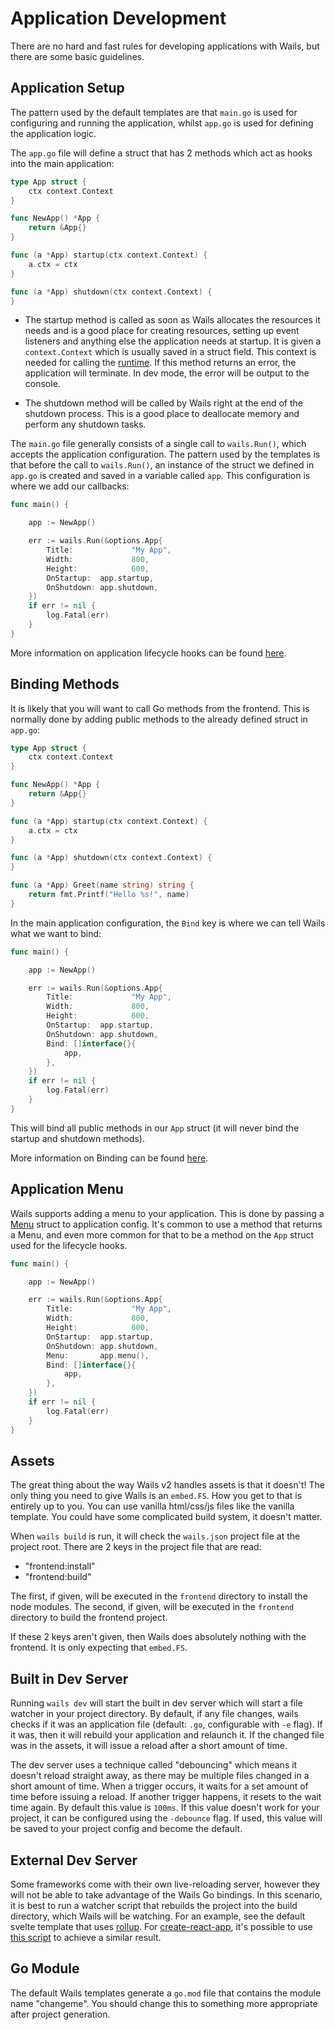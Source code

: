 
# Application Development

There are no hard and fast rules for developing applications with Wails, but there are some basic guidelines.

## Application Setup

The pattern used by the default templates are that `main.go` is used for configuring and running the application, whilst
`app.go` is used for defining the application logic.

The `app.go` file will define a struct that has 2 methods which act as hooks into the main application:

```go title="app.go"
type App struct {
	ctx context.Context
}

func NewApp() *App {
	return &App{}
}

func (a *App) startup(ctx context.Context) {
	a.ctx = ctx
}

func (a *App) shutdown(ctx context.Context) {
}
```

- The startup method is called as soon as Wails allocates the resources it needs and is a good place for creating resources,
  setting up event listeners and anything else the application needs at startup.
  It is given a `context.Context` which is usually saved in a struct field. This context is needed for calling the
  [runtime](/docs/reference/runtime/intro). If this method returns an error, the application will terminate.
  In dev mode, the error will be output to the console.

- The shutdown method will be called by Wails right at the end of the shutdown process. This is a good place to deallocate
  memory and perform any shutdown tasks.

The `main.go` file generally consists of a single call to `wails.Run()`, which accepts the application configuration.
The pattern used by the templates is that before the call to `wails.Run()`, an instance of the struct we defined in
`app.go` is created and saved in a variable called `app`. This configuration is where we add our callbacks:

```go {3,9,10} title="main.go"
func main() {

	app := NewApp()

	err := wails.Run(&options.App{
		Title:             "My App",
		Width:             800,
		Height:            600,
		OnStartup:  app.startup,
		OnShutdown: app.shutdown,
	})
	if err != nil {
		log.Fatal(err)
	}
}

```

More information on application lifecycle hooks can be found [here](/docs/howdoesitwork#application-lifecycle-callbacks).

## Binding Methods

It is likely that you will want to call Go methods from the frontend. This is normally done by adding public methods to
the already defined struct in `app.go`:

```go {16-18} title="app.go"
type App struct {
	ctx context.Context
}

func NewApp() *App {
	return &App{}
}

func (a *App) startup(ctx context.Context) {
	a.ctx = ctx
}

func (a *App) shutdown(ctx context.Context) {
}

func (a *App) Greet(name string) string {
    return fmt.Printf("Hello %s!", name)
}
```

In the main application configuration, the `Bind` key is where we can tell Wails what we want to bind:

```go {11-13} title="main.go"
func main() {

	app := NewApp()

	err := wails.Run(&options.App{
		Title:             "My App",
		Width:             800,
		Height:            600,
		OnStartup:  app.startup,
		OnShutdown: app.shutdown,
        Bind: []interface{}{
            app,
        },
	})
	if err != nil {
		log.Fatal(err)
	}
}

```

This will bind all public methods in our `App` struct (it will never bind the startup and shutdown methods).

More information on Binding can be found [here](/docs/howdoesitwork#method-binding).

## Application Menu

Wails supports adding a menu to your application. This is done by passing a [Menu](/docs/reference/menus#menu) struct
to application config. It's common to use a method that returns a Menu, and even more common for that to be a method on
the `App` struct used for the lifecycle hooks.

```go {11} title="main.go"
func main() {

	app := NewApp()

	err := wails.Run(&options.App{
		Title:             "My App",
		Width:             800,
		Height:            600,
		OnStartup:  app.startup,
		OnShutdown: app.shutdown,
		Menu:       app.menu(),
        Bind: []interface{}{
            app,
        },
	})
	if err != nil {
		log.Fatal(err)
	}
}

```

## Assets

The great thing about the way Wails v2 handles assets is that it doesn't! The only thing you need to give Wails is an
`embed.FS`. How you get to that is entirely up to you. You can use vanilla html/css/js files like the vanilla template.
You could have some complicated build system, it doesn't matter.

When `wails build` is run, it will check the `wails.json` project file at the project root. There are 2 keys in the
project file that are read:

- "frontend:install"
- "frontend:build"

The first, if given, will be executed in the `frontend` directory to install the node modules.
The second, if given, will be executed in the `frontend` directory to build the frontend project.

If these 2 keys aren't given, then Wails does absolutely nothing with the frontend. It is only expecting that `embed.FS`.

## Built in Dev Server

Running `wails dev` will start the built in dev server which will start a file watcher in your project directory. By
default, if any file changes, wails checks if it was an application file (default: `.go`, configurable with `-e` flag).
If it was, then it will rebuild your application and relaunch it. If the changed file was in the assets,
it will issue a reload after a short amount of time.

The dev server uses a technique called "debouncing" which means it doesn't reload straight away,
as there may be multiple files changed in a short amount of time. When a trigger occurs, it waits for a set amount of time
before issuing a reload. If another trigger happens, it resets to the wait time again. By default this value is `100ms`.
If this value doesn't work for your project, it can be configured using the `-debounce` flag. If used, this value will
be saved to your project config and become the default.

## External Dev Server

Some frameworks come with their own live-reloading server, however they will not be able to take advantage of the Wails
Go bindings. In this scenario, it is best to run a watcher script that rebuilds the project into the build directory, which
Wails will be watching. For an example, see the default svelte template that uses [rollup](https://rollupjs.org/guide/en/).
For [create-react-app](https://create-react-app.dev/), it's possible to use
[this script](https://gist.github.com/int128/e0cdec598c5b3db728ff35758abdbafd) to achieve a similar result.

## Go Module

The default Wails templates generate a `go.mod` file that contains the module name "changeme". You should change this
to something more appropriate after project generation.
